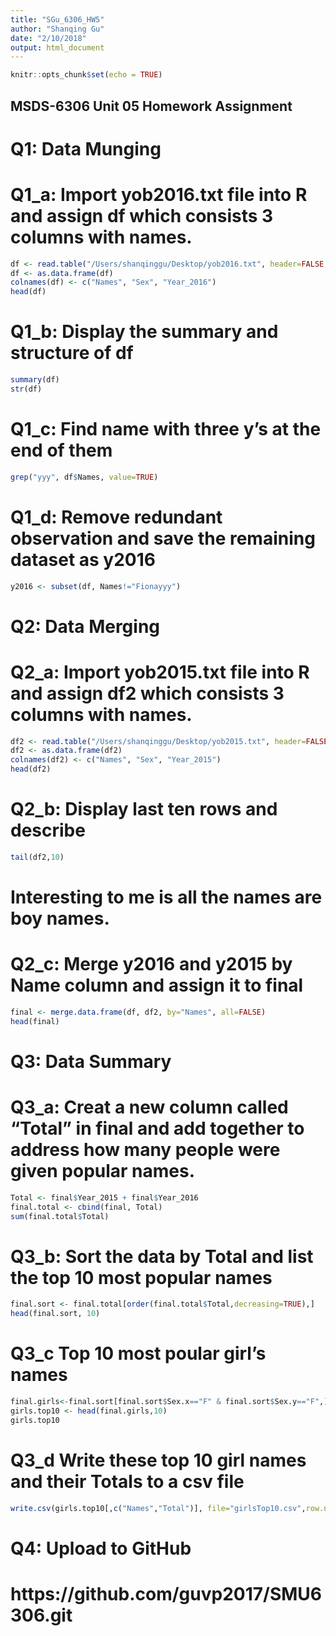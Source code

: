 ```yaml
---
title: "SGu_6306_HW5"
author: "Shanqing Gu"
date: "2/10/2018"
output: html_document
---
```


```r
knitr::opts_chunk$set(echo = TRUE)
```

## MSDS-6306 Unit 05 Homework Assignment

# Q1: Data Munging

# Q1_a: Import yob2016.txt file into R and assign df which consists 3 columns with names.

```r
df <- read.table("/Users/shanqinggu/Desktop/yob2016.txt", header=FALSE, sep=";")
df <- as.data.frame(df)
colnames(df) <- c("Names", "Sex", "Year_2016")
head(df)
```

# Q1_b: Display the summary and structure of df

```r
summary(df)
str(df)
```

# Q1_c: Find name with three y's at the end of them
```r
grep("yyy", df$Names, value=TRUE)
```

# Q1_d: Remove redundant observation and save the remaining dataset as y2016
```r
y2016 <- subset(df, Names!="Fionayyy")
```

# Q2: Data Merging

# Q2_a: Import yob2015.txt file into R and assign df2 which consists 3 columns with names.

```r
df2 <- read.table("/Users/shanqinggu/Desktop/yob2015.txt", header=FALSE, sep=",")
df2 <- as.data.frame(df2)
colnames(df2) <- c("Names", "Sex", "Year_2015")
head(df2)
```

# Q2_b: Display last ten rows and describe

```r
tail(df2,10)
```
# Interesting to me is all the names are boy names.

# Q2_c: Merge y2016 and y2015 by Name column and assign it to final
```r
final <- merge.data.frame(df, df2, by="Names", all=FALSE)
head(final)
```

# Q3: Data Summary

# Q3_a: Creat a new column called "Total" in final and add together to address how many people were given popular names.
```r
Total <- final$Year_2015 + final$Year_2016
final.total <- cbind(final, Total)
sum(final.total$Total)
```

# Q3_b: Sort the data by Total and list the top 10 most popular names
```r
final.sort <- final.total[order(final.total$Total,decreasing=TRUE),]
head(final.sort, 10)
```

# Q3_c Top 10 most poular girl's names
```r
final.girls<-final.sort[final.sort$Sex.x=="F" & final.sort$Sex.y=="F",]
girls.top10 <- head(final.girls,10)
girls.top10
```

# Q3_d Write these top 10 girl names and their Totals to a csv file
```r
write.csv(girls.top10[,c("Names","Total")], file="girlsTop10.csv",row.names=FALSE)
```

# Q4: Upload to GitHub

# https://github.com/guvp2017/SMU6306.git